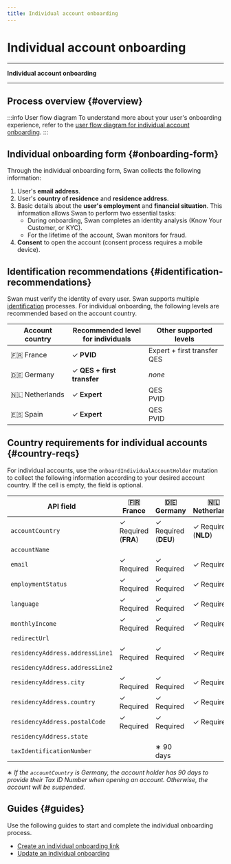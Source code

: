 ```yaml
---
title: Individual account onboarding
---
```


# Individual account onboarding


***

**Individual account onboarding** *<IndividualOnboardingDefinition />*

***

## Process overview {#overview}


<OnboardingOverview accountType="an individual" numberSteps="four" />

:::info User flow diagram
To understand more about your user's onboarding experience, refer to the [user flow diagram for individual account onboarding](../support.mdx).
:::

## Individual onboarding form {#onboarding-form}

Through the individual onboarding form, Swan collects the following information:

1. User's **email address**.
1. User's **country of residence** and **residence address**.
1. Basic details about the **user's employment** and **financial situation**. This information allows Swan to perform two essential tasks:
    * During onboarding, Swan completes an identity analysis (Know Your Customer, or KYC).
    * For the lifetime of the account, Swan monitors for fraud.
1. **Consent** to open the account (consent process requires a mobile device).

## Identification recommendations {#identification-recommendations}

Swan must verify the identity of every user.
Swan supports multiple [identification](../../users/identifications/index.mdx) processes.
For individual onboarding, the following levels are recommended based on the account country.

| Account country | Recommended level<br/>for individuals | Other supported levels |
|---|---|---|
| 🇫🇷 France | ✓ **PVID** | Expert + first transfer<br/>QES |
| 🇩🇪 Germany | ✓ **QES + first transfer** | *none* |
| 🇳🇱 Netherlands | ✓ **Expert** | QES<br/>PVID |
| 🇪🇸 Spain | ✓ **Expert** | QES<br/>PVID |

## Country requirements for individual accounts {#country-reqs}


<CountryReqs thisAccountType="individual" thatAccountType="company" />

For individual accounts, use the `onboardIndividualAccountHolder` mutation to collect the following information according to your desired account country.
If the cell is empty, the field is optional.

| API field | 🇫🇷<br/>France | 🇩🇪<br/>Germany | 🇳🇱<br/>Netherlands | 🇪🇸<br/>Spain |
|---|---|---|---|---|
|`accountCountry`| ✓ Required (**FRA**) | ✓ Required (**DEU**) | ✓ Required (**NLD**) | ✓ Required (**ESP**) |
|`accountName`|  |  |  |  |
|`email`| ✓ Required | ✓ Required | ✓ Required | ✓ Required |
|`employmentStatus`| ✓ Required | ✓ Required | ✓ Required | ✓ Required |
|`language`| ✓ Required | ✓ Required | ✓ Required | ✓ Required |
|`monthlyIncome`| ✓ Required | ✓ Required | ✓ Required | ✓ Required |
|`redirectUrl`|  |  |  |  |
|`residencyAddress.addressLine1`| ✓ Required | ✓ Required | ✓ Required | ✓ Required |
|`residencyAddress.addressLine2`|  |  |  |
|`residencyAddress.city`| ✓ Required | ✓ Required | ✓ Required | ✓ Required |
|`residencyAddress.country`| ✓ Required | ✓ Required | ✓ Required | ✓ Required |
|`residencyAddress.postalCode`| ✓ Required | ✓ Required | ✓ Required | ✓ Required |
|`residencyAddress.state`|  |  |  |  |
|`taxIdentificationNumber`|  | ∗ 90 days |  |  |

∗ *If the `accountCountry` is Germany, the account holder has 90 days to provide their Tax ID Number when opening an account.
Otherwise, the account will be suspended.*

## Guides {#guides}

Use the following guides to start and complete the individual onboarding process.

* [Create an individual onboarding link](./guide-create.mdx)
* [Update an individual onboarding](./guide-update.mdx)